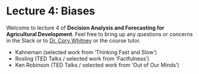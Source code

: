 # Lecture 4: Biases

Welcome to lecture 4 of **Decision Analysis and Forecasting for Agricultural Development**. Feel free to bring up any questions or concerns in the Slack or to [Dr. Cory Whitney](mailto:cory.whitney@uni-bonn.de?subject=[Lecture_4]%20Decision%20Analysis%20Lecture) or the course tutor.

-	Kahneman  (selected work from ‘Thinking Fast and Slow’)
-	Rosling (TED Talks / selected work from ‘Factfulness’) 
-	Ken Robinson (TED Talks / selected work from ‘Out of Our Minds’)
